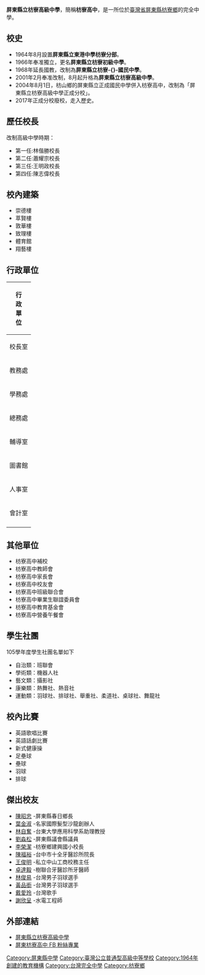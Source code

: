 {{Unreferenced|time=2020-12-09T02:59:30+00:00}}
{{Infobox School
| name = 屏東縣立枋寮高級中學
| other_name = Pingtung County Fang Liao Senior High School
| image = Pingtung County Fang Liao Senior High School.JPG
| motto = 剛、健、養、正
| established = 1964年，枋寮初中
| type = [[公立學校|縣立]][[完全中學|完全中學]]
| district = {{ROC}}[[屏東縣|屏東縣]][[枋寮鄉|枋寮鄉]]
| grades = 六年級制
| president = 
| principal = 陳志偉
| head of school = 
| enrollment = 約810人
| free_label2 = 校慶
| free_text2 = 3月15日
| website = http://www.flhs.ptc.edu.tw
| address = 94043 屏東縣枋寮鄉新龍村義民路3號
| number = 08-8782095
| fax = 08-8782810
| coordinates = {{Coord|22.3706155|120.5903571|display=inline,title}}
| pushpin_map = Taiwan Pingtung
| classes = 33班（國中部21班，高中12班）
}}

'''屏東縣立枋寮高級中學'''，簡稱'''枋寮高中'''，是一所位於[[臺灣省|臺灣省]][[屏東縣|屏東縣]][[枋寮鄉|枋寮鄉]]的完全中學。

==校史==
*1964年8月設置'''屏東縣立東港中學枋寮分部'''。
*1966年奉准獨立，更名'''屏東縣立枋寮初級中學'''。
*1968年延長國教，改制為'''屏東縣立枋寮-{}-國民中學'''。 
*2001年2月奉准改制，8月起升格為'''屏東縣立枋寮高級中學'''。 
*2004年8月1日，枋山鄉的屏東縣立正成國民中學併入枋寮高中，改制為「屏東縣立枋寮高級中學正成分校」。
*2017年正成分校廢校，走入歷史。

==歷任校長==
;改制高級中學時期：
*第一任:林偕勝校長
*第二任:蕭耀宗校長
*第三任:王明政校長
*第四任:陳志偉校長

==校內建築==
*崇德樓
*萃賢樓
*敦華樓
*致理樓
*體育館
*翔藝樓

==行政單位==
{| class="wikitable" align=center 
|- align=center 
! rowspan=14 | '''行<br />政<br />單<br />位'''   
|- align=center 
| 校長室 || 內有校長室及秘書室
|- align=center 
| 教務處 || 內有教學組、註冊組、試務組、設備組、實驗研究組、資訊組  
|- align=center 
| 學務處 || 內有生活輔導組、訓育組、體育組、衛生組
|- align=center
 | 總務處 || 內有文書組、庶務組、出納組  
|- align=center 
| 輔導室 || 輔導室 輔導組、資料組
|- align=center
| 圖書館 || 圖書館 網站:[http://163.24.49.15// 枋寮高中圖書館] {{Wayback|url=http://163.24.49.15// |date=20140503095844 }} 
|- align=center 
| 人事室 || 人事室 
|- align=center 
| 會計室 || 會計室 
|- align=center
|}

==其他單位==
*枋寮高中補校
*枋寮高中教師會
*枋寮高中家長會
*枋寮高中校友會
*枋寮高中班級聯合會
*枋寮高中畢業生聯誼委員會
*枋寮高中教育基金會
*枋寮高中營養午餐會

==學生社團==
105學年度學生社團名單如下
*自治類：班聯會
*學術類：機器人社
*藝文類：攝影社
*康樂類：熱舞社、熱音社
*運動類：羽球社、排球社、舉重社、柔道社、桌球社、舞龍社

==校內比賽==
*英語歌唱比賽
*英語話劇比賽
*新式健康操
*足壘球
*壘球
*羽球
*排球

==傑出校友==
* [[陳昭忠|陳昭忠]] -屏東縣春日鄉長
* [[葉金淑|葉金淑]] -名家國際髮型沙龍創辦人
* [[林自奮|林自奮]] -台東大學應用科學系助理教授
* [[劉淼松|劉淼松]] -屏東縣議會縣議員
* [[李榮潔|李榮潔]] -枋寮鄉建興國小校長
* [[陳福裕|陳福裕]] -台中市十全牙醫診所院長
* [[王俊明|王俊明]] -私立中山工商校務主任
* [[卓達毅|卓達毅]] -樹聯合牙醫診所牙醫師
* [[林俊易|林俊易]] -台灣男子羽球選手
* [[黃品銜|黃品銜]] -台灣男子羽球選手
* [[戴愛玲|戴愛玲]] -台灣歌手
* [[謝欣呈|謝欣呈]] -水電工程師

== 外部連結 ==
*[http://web.flhs.ptc.edu.tw/ 屏東縣立枋寮高級中學] {{Wayback|url=http://web.flhs.ptc.edu.tw/ |date=20170708123007 }}{{zh-tw}}
*[https://www.facebook.com/flhs940/?fref=ts/ 屏東枋寮高中 FB 粉絲專業 ] {{Wayback|url=https://www.facebook.com/flhs940/?fref=ts%2F |date=20200216004539 }}{{zh-tw}}
{{屏東縣高級中等學校}}
{{屏東縣國民中小學}}

[[Category:屏東縣中學|Category:屏東縣中學]]
[[Category:臺灣公立普通型高級中等學校|Category:臺灣公立普通型高級中等學校]]
[[Category:1964年創建的教育機構|Category:1964年創建的教育機構]]
[[Category:台灣完全中學|Category:台灣完全中學]]
[[Category:枋寮鄉|Category:枋寮鄉]]